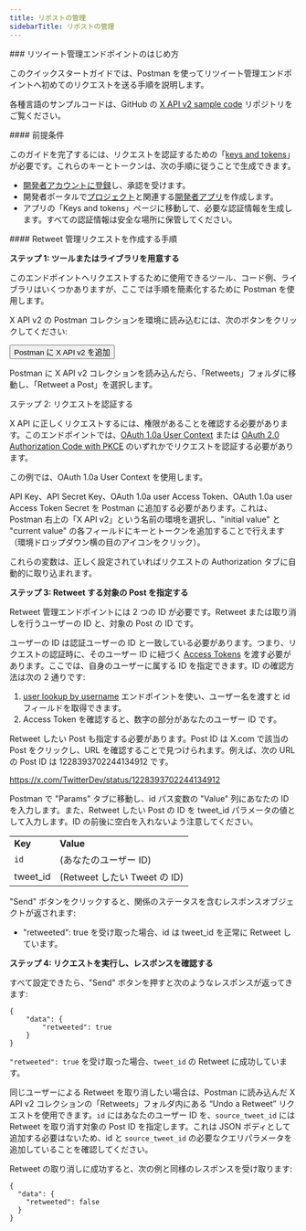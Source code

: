 ```yaml
---
title: リポストの管理
sidebarTitle: リポストの管理
---
```



<div id="getting-started-with-the-manage-retweets-endpoints">
  ### リツイート管理エンドポイントのはじめ方
</div>

このクイックスタートガイドでは、Postman を使ってリツイート管理エンドポイントへ初めてのリクエストを送る手順を説明します。

各種言語のサンプルコードは、GitHub の [X API v2 sample code](https://github.com/xdevplatform/Twitter-API-v2-sample-code) リポジトリをご覧ください。 

<div id="prerequisites">
  #### 前提条件
</div>

このガイドを完了するには、リクエストを認証するための「[keys and tokens](/ja/resources/fundamentals/authentication)」が必要です。これらのキーとトークンは、次の手順に従うことで生成できます。

- [開発者アカウントに登録](https://developer.x.com/en/apply-for-access)し、承認を受けます。
- 開発者ポータルで[プロジェクト](/ja/resources/fundamentals/projects)と関連する[開発者アプリ](/ja/resources/fundamentals/developer-apps)を作成します。
- アプリの「Keys and tokens」ページに移動して、必要な認証情報を生成します。すべての認証情報は安全な場所に保管してください。

<div id="steps-to-build-a-manage-retweets-request">
  #### Retweet 管理リクエストを作成する手順
</div>

**ステップ 1: ツールまたはライブラリを用意する**

このエンドポイントへリクエストするために使用できるツール、コード例、ライブラリはいくつかありますが、ここでは手順を簡素化するために Postman を使用します。

X API v2 の Postman コレクションを環境に読み込むには、次のボタンをクリックしてください:

<Button href="https://app.getpostman.com/run-collection/9956214-784efcda-ed4c-4491-a4c0-a26470a67400">
  Postman に X API v2 を追加
</Button>

Postman に X API v2 コレクションを読み込んだら、「Retweets」フォルダに移動し、「Retweet a Post」を選択します。
 

ステップ 2: リクエストを認証する

X API に正しくリクエストするには、権限があることを確認する必要があります。このエンドポイントでは、[OAuth 1.0a User Context](/ja/resources/fundamentals/authentication) または [OAuth 2.0 Authorization Code with PKCE](ja/resources/fundamentals/authentication#oauth-2-0-authorization-code-flow-with-pkce-2) のいずれかでリクエストを認証する必要があります。

この例では、OAuth 1.0a User Context を使用します。

API Key、API Secret Key、OAuth 1.0a user Access Token、OAuth 1.0a user Access Token Secret を Postman に追加する必要があります。これは、Postman 右上の「X API v2」という名前の環境を選択し、"initial value" と "current value" の各フィールドにキーとトークンを追加することで行えます（環境ドロップダウン横の目のアイコンをクリック）。

これらの変数は、正しく設定されていればリクエストの Authorization タブに自動的に取り込まれます。

**ステップ 3: Retweet する対象の Post を指定する**

Retweet 管理エンドポイントには 2 つの ID が必要です。Retweet または取り消しを行うユーザーの ID と、対象の Post の ID です。

ユーザーの ID は認証ユーザーの ID と一致している必要があります。つまり、リクエストの認証時に、そのユーザー ID に紐づく [Access Tokens](/ja/resources/fundamentals/authentication#obtaining-access-tokens-using-3-legged-oauth-flow) を渡す必要があります。ここでは、自身のユーザーに属する ID を指定できます。ID の確認方法は次の 2 通りです:

1. [user lookup by username](/ja/x-api/users/user-lookup-by-username) エンドポイントを使い、ユーザー名を渡すと id フィールドを取得できます。 
2. Access Token を確認すると、数字の部分があなたのユーザー ID です。
    

Retweet したい Post も指定する必要があります。Post ID は X.com で該当の Post をクリックし、URL を確認することで見つけられます。例えば、次の URL の Post ID は 1228393702244134912 です。

https://x.com/TwitterDev/status/1228393702244134912

Postman で "Params" タブに移動し、id パス変数の "Value" 列にあなたの ID を入力します。また、Retweet したい Post の ID を tweet\_id パラメータの値として入力します。ID の前後に空白を入れないよう注意してください。

|     |     |
| :--- | :--- |
| **Key** | **Value** |
| `id` | (あなたのユーザー ID) |
| tweet\_id | (Retweet したい Tweet の ID) |

"Send" ボタンをクリックすると、関係のステータスを含むレスポンスオブジェクトが返されます:

- "retweeted": true を受け取った場合、id は tweet\_id を正常に Retweet しています。
   

**ステップ 4: リクエストを実行し、レスポンスを確認する**

すべて設定できたら、"Send" ボタンを押すと次のようなレスポンスが返ってきます:

```
{
    "data": {
        "retweeted": true
    }
}
```

`"retweeted": true` を受け取った場合、`tweet_id` の Retweet に成功しています。

同じユーザーによる Retweet を取り消したい場合は、Postman に読み込んだ X API v2 コレクションの「Retweets」フォルダ内にある “Undo a Retweet” リクエストを使用できます。`id` にはあなたのユーザー ID を、`source_tweet_id` には Retweet を取り消す対象の Post ID を指定します。これは JSON ボディとして追加する必要はないため、id と `source_tweet_id` の必要なクエリパラメータを追加していることを確認してください。 

Retweet の取り消しに成功すると、次の例と同様のレスポンスを受け取ります:

```
{
  "data": {
    "retweeted": false
  }
}
```